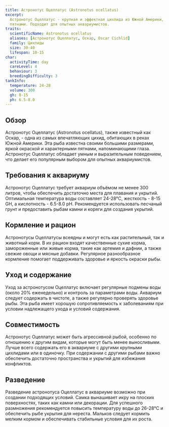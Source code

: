 ```yaml
---
title: Астронотус Оцеллатус (Astronotus ocellatus)
excerpt:
  Астронотус Оцеллатус - крупная и эффектная цихлида из Южной Америки, известная своей яркой окраской и характерными
  пятнами. Подходит для опытных аквариумистов.
traits:
  scientificName: Astronotus ocellatus
  aliases: [Астронотус Оцеллатус, Оскар, Oscar Cichlid]
  family: Цихлиды
  size: 30-40
  lifespan: 10-15
char:
  activityTime: day
  careLevel: 4
  behaviour: 3
  breedingDifficulty: 3
tankInfo:
  temperature: 24-28
  volume: 300
  gh: 8-15
  ph: 6.5-8.0
---
```


## Обзор

Астронотус Оцеллатус (Astronotus ocellatus), также известный как Оскар, - одна из самых впечатляющих цихид, обитающих в
реках Южной Америки. Эта рыба известна своими большими размерами, яркой окраской и характерными пятнами, напоминающими
глаза. Астронотус Оцеллатус обладает умным и выразительным поведением, что делает его популярным выбором для опытных
аквариумистов.

## Требования к аквариуму

Астронотус Оцеллатус требует аквариум объёмом не менее 300 литров, чтобы обеспечить достаточно места для плавания и
укрытий. Оптимальная температура воды составляет 24-28°C, жесткость - 8-15 GH, а кислотность - 6.5-8.0 pH. Рекомендуется
использовать песчаный грунт и предоставить рыбам камни и коряги для создания укрытий.

## Кормление и рацион

Астронотусы Оцеллатусы всеядны и могут есть как растительный, так и животный корм. В их рацион входят качественные сухие
корма, замороженные или живые корма, такие как артемия и дафнии, а также свежие овощи и мясные добавки. Регулярное
разнообразное кормление помогает поддерживать здоровье и яркость окраски рыбы.

## Уход и содержание

Уход за астронотусом Оцеллатус включает регулярные подмены воды (около 20% еженедельно) и контроль за параметрами воды.
Аквариум следует содержать в чистоте, а также регулярно проверять здоровье рыбы. Эта рыба имеет хорошую сопротивляемость
к заболеваниям при условии надлежащего ухода и условий содержания.

## Совместимость

Астронотус Оцеллатус может быть агрессивной рыбой, особенно по отношению к другим видам, которые могут быть менее
выносливыми. Лучше всего содержать его в аквариуме с другими крупными цихлидами или в одиночку. При содержании с другими
рыбами важно обеспечить достаточно пространства и укрытий для избежания конфликтов.

## Разведение

Разведение астронотуса Оцеллатус в аквариуме возможно при создании подходящих условий. Самка вынашивает икру на плоских
поверхностях, таких как камни или декорации. Для успешного размножения рекомендуется повысить температуру воды до
26-28°C и обеспечить рыбе укрытия для нереста. Мальков следует кормить мелким кормом и обеспечивать стабильные условия
для их роста.
